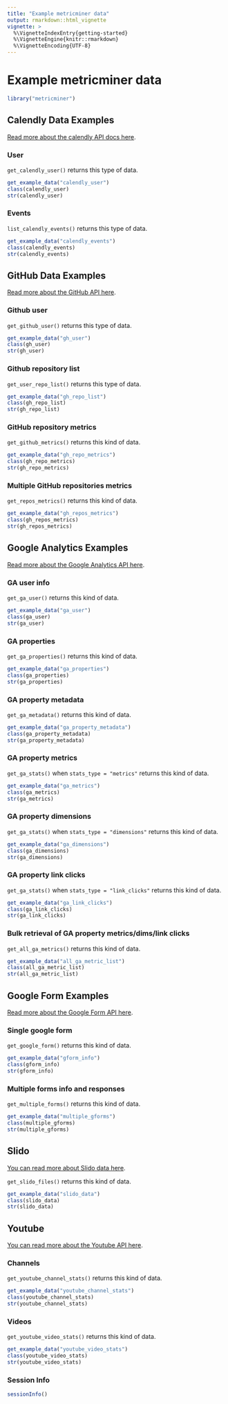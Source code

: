```yaml
---
title: "Example metricminer data"
output: rmarkdown::html_vignette
vignette: >
  %\VignetteIndexEntry{getting-started}
  %\VignetteEngine{knitr::rmarkdown}
  %\VignetteEncoding{UTF-8}
---
```


# Example metricminer data

```r
library("metricminer")
```

## Calendly Data Examples

[Read more about the calendly API docs here](https://developer.calendly.com/api-docs).

### User

`get_calendly_user()` returns this type of data.

```r
get_example_data("calendly_user")
class(calendly_user)
str(calendly_user)
```

### Events

`list_calendly_events()` returns this type of data.

```r
get_example_data("calendly_events")
class(calendly_events)
str(calendly_events)
```

## GitHub Data Examples

[Read more about the GitHub API here](https://docs.github.com/en/rest).

### Github user

`get_github_user()` returns this type of data.

```r
get_example_data("gh_user")
class(gh_user)
str(gh_user)
```

### Github repository list

`get_user_repo_list()` returns this type of data.

```r
get_example_data("gh_repo_list")
class(gh_repo_list)
str(gh_repo_list)
```

### GitHub repository metrics

`get_github_metrics()` returns this kind of data.

```r
get_example_data("gh_repo_metrics")
class(gh_repo_metrics)
str(gh_repo_metrics)
```

### Multiple GitHub repositories metrics

`get_repos_metrics()` returns this kind of data.

```r
get_example_data("gh_repos_metrics")
class(gh_repos_metrics)
str(gh_repos_metrics)
```

## Google Analytics Examples

[Read more about the Google Analytics API here](https://developers.google.com/analytics/devguides/reporting/data/v1).

### GA user info

`get_ga_user()` returns this kind of data.

```r
get_example_data("ga_user")
class(ga_user)
str(ga_user)
```

### GA properties

`get_ga_properties()` returns this kind of data.

```r
get_example_data("ga_properties")
class(ga_properties)
str(ga_properties)
```

### GA property metadata

`get_ga_metadata()` returns this kind of data.

```r
get_example_data("ga_property_metadata")
class(ga_property_metadata)
str(ga_property_metadata)
```

### GA property metrics

`get_ga_stats()` when `stats_type = "metrics"` returns this kind of data.

```r
get_example_data("ga_metrics")
class(ga_metrics)
str(ga_metrics)
```

### GA property dimensions

`get_ga_stats()` when `stats_type = "dimensions"` returns this kind of data.

```r
get_example_data("ga_dimensions")
class(ga_dimensions)
str(ga_dimensions)
```

### GA property link clicks

`get_ga_stats()` when `stats_type = "link_clicks"` returns this kind of data.

```r
get_example_data("ga_link_clicks")
class(ga_link_clicks)
str(ga_link_clicks)
```

### Bulk retrieval of GA property metrics/dims/link clicks

`get_all_ga_metrics()` returns this kind of data.

```r
get_example_data("all_ga_metric_list")
class(all_ga_metric_list)
str(all_ga_metric_list)
```

## Google Form Examples

[Read more about the Google Form API here](https://developers.google.com/forms/api/reference/rest).

### Single google form

`get_google_form()` returns this kind of data.

```r
get_example_data("gform_info")
class(gform_info)
str(gform_info)
```

### Multiple forms info and responses

`get_multiple_forms()` returns this kind of data.

```r
get_example_data("multiple_gforms")
class(multiple_gforms)
str(multiple_gforms)
```

## Slido

[You can read more about Slido data here](https://community.slido.com/analytics-and-exports-44).

`get_slido_files()` returns this kind of data.

```r
get_example_data("slido_data")
class(slido_data)
str(slido_data)
```

## Youtube

[You can read more about the Youtube API here](https://developers.google.com/youtube/v3).

### Channels

`get_youtube_channel_stats()` returns this kind of data.

```r
get_example_data("youtube_channel_stats")
class(youtube_channel_stats)
str(youtube_channel_stats)
```

### Videos

`get_youtube_video_stats()` returns this kind of data.

```r
get_example_data("youtube_video_stats")
class(youtube_video_stats)
str(youtube_video_stats)
```

### Session Info

```r
sessionInfo()
```
